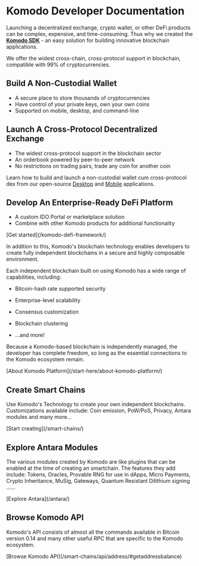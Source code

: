 
# Komodo Developer Documentation

Launching a decentralized exchange, crypto wallet, or other DeFi products can be complex, expensive, and time-consuming. Thus why we created the [<b>Komodo SDK</b>](/start-here/core-technology-discussions/komodo-sdk/) - an easy solution for building innovative blockchain applications.

We offer the widest cross-chain, cross-protocol support in blockchain, compatible with 99% of cryptocurrencies.

## Build A Non-Custodial Wallet

- A secure place to store thousands of cryptocurrencies
- Have control of your private keys, own your own coins
- Supported on mobile, desktop, and command-line

## Launch A Cross-Protocol Decentralized Exchange

- The widest cross-protocol support in the blockchain sector
- An orderbook powered by peer-to-peer network
- No restrictions on trading pairs, trade any coin for another coin

Learn how to build and launch a non-custodial wallet cum cross-protocol dex from our open-source [Desktop](https://github.com/KomodoPlatform/komodo-wallet-desktop) and [Mobile](https://github.com/KomodoPlatform/komodo-wallet-mobile) applications.

## Develop An Enterprise-Ready DeFi Platform

- A custom IDO Portal or marketplace solution
- Combine with other Komodo products for additional functionality

<div className="flex justify-end">
  [Get started](/komodo-defi-framework/)
</div>


In addition to this, Komodo's blockchain technology enables developers to create fully independent blockchains in a secure and highly composable environment.

Each independent blockchain built on using Komodo has a wide range of capabilities, including:

*   Bitcoin-hash rate supported security

*   Enterprise-level scalability

*   Consensus customization

*   Blockchain clustering

*   ...and more!

Because a Komodo-based blockchain is independently managed, the developer has complete freedom, so long as the essential connections to the Komodo ecosystem remain.

<div className="flex justify-end">
  [About Komodo Platform](/start-here/about-komodo-platform/)
</div>

 ## Create Smart Chains

Use Komodo's Technology to create your own independent blockchains. Customizations available include: Coin emission, PoW/PoS, Privacy, Antara modules and many more...

<div className="flex justify-end">
  [Start creating](/smart-chains/)
</div>

## Explore Antara Modules

The various modules created by Komodo are like plugins that can be enabled at the time of creating an smartchain. The features they add include: Tokens, Oracles, Provable RNG for use in dApps, Micro Payments, Crypto Inheritance, MuSig, Gateways, Quantum Resistant Dilithium signing ......

<div className="flex justify-end">
  [Explore Antara](/antara/)
</div>

## Browse Komodo API

Komodo's API consists of almost all the commands available in Bitcoin version 0.14 and many other useful RPC that are specific to the Komodo ecosystem.

<div className="flex justify-end">
  [Browse Komodo API](/smart-chains/api/address/#getaddressbalance)
</div> 

